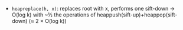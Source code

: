 - `heapreplace(h, x)`: replaces root with x, performs one sift-down          → O(log k) with ~½ the operations of heappush(sift-up)+heappop(sift-down) (≈ 2 × O(log k))
